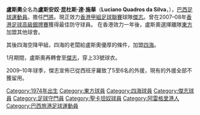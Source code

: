 {{BLP unsourced |time=2008-02-13T03:11:33+00:00 }}
{{Football player infobox
| playername = 盧斯奧
| image =
| fullname = Luciano Quadros da Silva
| height = {{height| m = 1.88}}
| nickname =
| dateofbirth = {{birth date and age|1974|4|10}}
| cityofbirth = [[阿雷格裡港|阿雷格裡港]]
| countryofbirth = [[巴西|巴西]]
| currentclub  = [[?|?]]
| clubnumber = ?
| position = [[門將|門將]]
| youthyears =
| youthclubs =
| years = ?<br/>?<br/>?–2007<br/> 2007–08<br/>2008<br/>2009
| clubs = [[聖卡坦奴|聖卡坦奴]]<br/>{{tsl|en|União São João Esporte Clube||União São João}}<br/>[[派拉斯卡巴XV|派拉斯卡巴XV]]<br/> [[東方足球隊|東方]]<br/> [[四海|四海]]<br/> [[傑志|傑志]]
| caps(goals) = {{0}}? {{0}}(?)<br/> {{0}}? {{0}}(?)<br/> {{0}}? {{0}}(?)<br/> {{0}}? {{0}}(0)<br/> {{0}}0 {{0}}(0)
| nationalyears =
| nationalteam =
| nationalcaps(goals) =
| pcupdate = 2008年1月5日
| ntupdate = 2008年1月5日
}}

'''盧斯奧'''全名為'''盧斯安奴·昆杜斯·達·施華'''（'''Luciano Quadros da Silva'''，{{bd|1974年|4月10日||}}），[[巴西|巴西]][[足球|足球]][[運動員|運動員]]。擔任[[門將|門將]]。現正效力[[香港甲組足球聯賽|香港甲組足球聯賽]]球隊[[傑志|傑志]]。曾在2007–08年[[香港足球高級銀牌賽|香港足球高級銀牌賽]]獲得最佳防守球員。
在香港效力一年後，盧斯奧選擇離隊[[東方足球隊|東方]]加盟其他球會。

其後四海空降甲組，四海的老闆給盧斯奧優厚的條件，加盟[[四海|四海]]。

1月期間，盧斯奧再轉會至[[傑志|傑志]]，穿上33號球衣。

2009–10年球季，傑志宣佈已從西班牙羅致了5至6名的外援，現有的外援全部不獲留用。
{{足球運動員小作品}}

{{DEFAULTSORT:Luciano Quadros da Silva}}

[[Category:1974年出生|Category:1974年出生]]
[[Category:東方球員|Category:東方球員]]
[[Category:四海球員|Category:四海球員]]
[[Category:傑志球員|Category:傑志球員]]
[[Category:足球守門員|Category:足球守門員]]
[[Category:聖卡坦奴球員|Category:聖卡坦奴球員]]
[[Category:阿雷格里港人|Category:阿雷格里港人]]
[[Category:巴西旅港足球運動員|Category:巴西旅港足球運動員]]